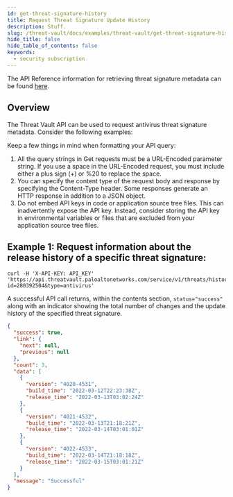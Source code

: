 ```yaml
---
id: get-threat-signature-history
title: Request Threat Signature Update History
description: Stuff.
slug: /threat-vault/docs/examples/threat-vault/get-threat-signature-history
hide_title: false
hide_table_of_contents: false
keywords:
  - security subscription
---
```


The API Reference information for retrieving threat signature metadata can be found [here](/cdss/threat-vault/api/advanced-threat-prevention#operation/threats).

## Overview

The Threat Vault API can be used to request antivirus threat signature metadata. Consider the following examples:

Keep a few things in mind when formatting your API query:

1. All the query strings in Get requests must be a URL-Encoded parameter string. If you use a space in the URL-Encoded request, you must include either a plus sign (+) or %20 to replace the space.
2. You can specify the content type of the request body and response by specifying the Content-Type header. Some responses generate an HTTP response in addition to a JSON object.
3. Do not embed API keys in code or application source tree files. This can inadvertently expose the API key. Instead, consider storing the API key in environmental variables or files that are excluded from your application source tree files.

## Example 1: Request information about the release history of a specific threat signature:

```shell-session
curl -H 'X-API-KEY: API_KEY' 'https://api.threatvault.paloaltonetworks.com/service/v1/threats/history?id=280392504&type=antivirus'
```

A successful API call returns, within the contents section, `status="success"` along with an indicator showing the total number of changes and the update history of the specified threat signature.

```json
{
  "success": true,
  "link": {
    "next": null,
    "previous": null
  },
  "count": 3,
  "data": [
    {
      "version": "4020-4531",
      "build_time": "2022-03-12T22:23:38Z",
      "release_time": "2022-03-13T03:02:24Z"
    },
    {
      "version": "4021-4532",
      "build_time": "2022-03-13T21:18:21Z",
      "release_time": "2022-03-14T03:01:01Z"
    },
    {
      "version": "4022-4533",
      "build_time": "2022-03-14T21:18:18Z",
      "release_time": "2022-03-15T03:01:21Z"
    }
  ],
  "message": "Successful"
}
```

